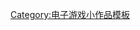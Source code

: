 {{asbox
| name      = Template:Adventure-videogame-stub
| image     = Gamepad.svg
| pix       = 32
| subject  = [[冒险游戏]]
| category  = 冒险游戏小作品
}}<noinclude>
[[Category:电子游戏小作品模板]]
</noinclude>